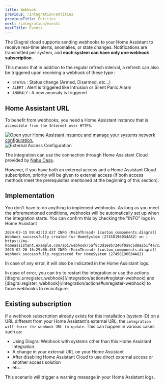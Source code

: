 ```yaml
---
title: Webhook
previous: /integration/entities
previousTitle: Entities
next: /integration/events
nextTitle: Events
---
```


The Diagral cloud supports sending webhooks to your Home Assistant to receive real-time alerts, anomalies, or state changes.
Notifications are transmitted per system, and **each system can have only one webhook subscription.**

This means that in addition to the regular refresh interval, a refresh can also be triggered upon receiving a webhook of these type :
* `STATUS` : Status change (Armed, Disarmed, etc...)
* `ALERT` : Alert is triggered like Intrusion or Silent Panic Alarm 
* `ANOMALY` : A new anomaly is triggered

## Home Assistant URL

To benefit from webhooks, you need a Home Assistant instance that is `accessible from the Internet over HTTPS`.

[![Open your Home Assistant instance and manage your systems network configuration.](https://my.home-assistant.io/badges/network.svg)](https://my.home-assistant.io/redirect/network/)
<Image src="/images/external-access.png" alt="External Access Configuration" />

The integration can use the connection through Home Assistant Cloud provided by [Nabu Casa](https://www.nabucasa.com).

However, if you have both an external access and a Home Assistant Cloud subscription, priority will be given to external access (if both access methods meet the prerequisites mentioned at the beginning of this section).

## Implementation

You don't have to do anything to implement webhooks.
As long as you meet the aforementioned conditions, webhooks will be automatically set up when the integration starts.
You can confirm this by checking the "INFO" logs in Home Assistant

```logs
2024-03-15 09:42:13.627 INFO (MainThread) [custom_components.diagral] Webhook successfully created for HomeSystem (27458196034A82) on : https://my-homeassistant.example.com/api/webhook/5af9c3d1e8b7246f0a9c5d8e2b1f4a7c3d6e9b8a2f5c8d7e4b1a9f6c3d2e5b8
2025-02-26 16:29:00.458 INFO (MainThread) [custom_components.diagral] Webhook successfully registered for HomeSystem (27458196034A82)
```

In case of any error, it will also be indicated in the Home Assistant logs.

<Info>
In case of error, you can try to restart the integration or use the actions [diagral.unregister_webhook](/integration/actions#register-webhook) and [diagral.register_webhook](/integration/actions#unregister-webhook) to force webhooks to reconfigure.
</Info>

## Existing subscription

If a webhook subscription already exists for this installation (system ID) on a URL different from your Home Assistant's external URL, the `integration will force the webhook URL to update`.
This can happen in various cases such as:
- Using Diagral Webhook with systems other than this Home Assistant integration
- A change in your external URL on your Home Assistant
- After disabling Home Assistant Cloud to use direct external access or another access solution
- etc...

This scenario will trigger a warning message in your Home Assistant logs.